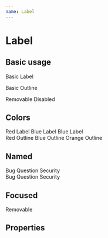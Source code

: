 ```yaml
---
name: Label
---
```



# Label

## Basic usage

<Playground>
  <Label>Basic Label</Label>

  <Label outline>Basic Outline</Label>

  <Label removable>
    Removable
  </Label>

  <Label outline>
    <Icon name='block' /> Disabled
  </Label>
</Playground>

## Colors

<Playground>
  <Label color='red'>Red Label</Label>
  <Label color='blue'>Blue Label</Label>
  <Label color='orange'>Blue Label</Label>
  <br />
  <Label color='red' outline>Red Outline</Label>
  <Label color='blue' outline>Blue Outline</Label>
  <Label color='orange' outline>Orange Outline</Label>
</Playground>

## Named

<Playground>
  <Label color='red' name='Type'>
    Bug
  </Label>
  <Label color='blue' name='Type'>
    Question
  </Label>
  <Label color='orange' name='Type'>
    Security
  </Label>

  <br />
  <Label color='red' name='Type' outline>
    Bug
  </Label>
  <Label color='blue' name='Type' outline>
    Question
  </Label>
  <Label color='orange' name='Type' outline>
    Security
  </Label>
</Playground>

## Focused

<Playground>
  <Label name='Type' color='red' focused removable>
    Removable
  </Label>
</Playground>

## Properties

<PropsTable of={Label}></PropsTable>
